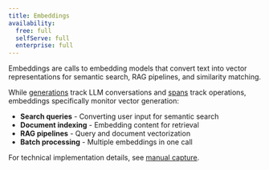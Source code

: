 ```yaml
---
title: Embeddings
availability:
  free: full
  selfServe: full
  enterprise: full
---
```


Embeddings are calls to embedding models that convert text into vector representations for semantic search, RAG pipelines, and similarity matching.

While [generations](/docs/llm-observability/generations) track LLM conversations and [spans](/docs/llm-observability/spans) track operations, embeddings specifically monitor vector generation:

- **Search queries** - Converting user input for semantic search
- **Document indexing** - Embedding content for retrieval
- **RAG pipelines** - Query and document vectorization
- **Batch processing** - Multiple embeddings in one call

For technical implementation details, see [manual capture](/docs/llm-observability/manual-capture).